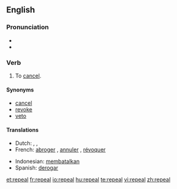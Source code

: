 ==English==

===Pronunciation===
* {{audio|en-us-repeal.ogg|Audio (US)}}
* {{rhymes|iːl}}

===Verb===
{{en-verb}}

# To [[cancel]].

====Synonyms====
* [[cancel]]
* [[revoke]]
* [[veto]]

====Translations====
{{trans-top|To cancel}}
* Dutch: {{t-|nl|terugtrekken}}, {{t+|nl|annuleren}}, {{t|nl|afschaffen}}
* French: [[abroger]] {{i|a law}}, [[annuler]] {{i|a decision, a law}}, [[révoquer]] {{i|a person}}
{{trans-mid}}
* Indonesian: [[batal|membatalkan]]
* Spanish: [[derogar]]
{{trans-bottom}}

[[et:repeal]]
[[fr:repeal]]
[[io:repeal]]
[[hu:repeal]]
[[te:repeal]]
[[vi:repeal]]
[[zh:repeal]]